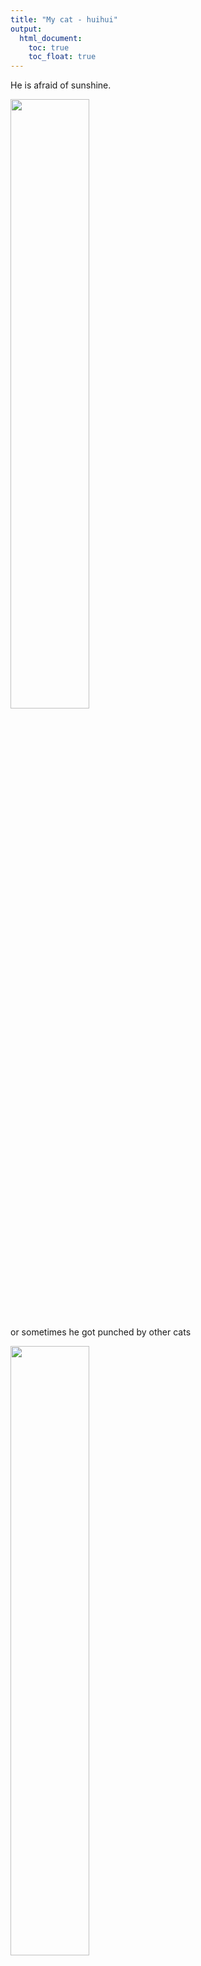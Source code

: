 ```yaml
---
title: "My cat - huihui"
output: 
  html_document:
    toc: true
    toc_float: true
---
```



He is afraid of sunshine.

<img src="images/sunshine.JPG" style="width:50%">


or sometimes he got punched by other cats

<img src="images/punch.JPG" style="width:50%">
